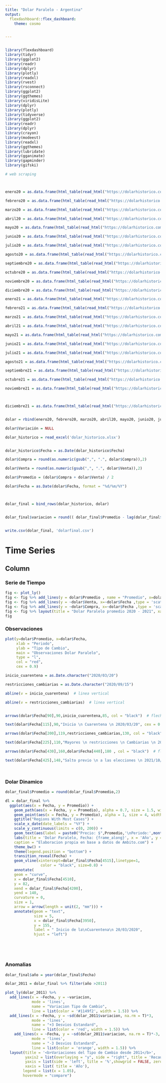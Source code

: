 ```yaml
---
title: "Dolar Paralelo - Argentina"
output: 
  flexdashboard::flex_dashboard:
    theme: cosmo


---
```



<style>                     
.navbar {
  background-color:blue;
  border-color:white;
}
.navbar-brand {
color:white!important;
}
</style>   

<style type="text/css">

.chart-title {  /* chart_title  */
   font-size: 15px

</style>


```r

```



```r

library(flexdashboard)
library(tidyr)
library(ggplot2)
library(readr)  
library(dplyr)  
library(plotly)
library(readxl)
library(rvest)
library(rsconnect)
library(ggplot2)
library(ggthemes)
library(viridisLite)
library(dplyr)
library(plotly)
library(tidyverse)
library(ggplot2)
library(readr)  
library(dplyr)  
library(crayon) 
library(modeest)
library(readxl)
library(ggthemes)
library(lubridate)
library(gganimate)
library(gapminder)
library(gifski)

```



```r

# web scraping



enero20 = as.data.frame(html_table(read_html("https://dolarhistorico.com/cotizacion-dolar-blue/mes/enero-2020")))

febrero20 = as.data.frame(html_table(read_html("https://dolarhistorico.com/cotizacion-dolar-blue/mes/febrero-2020")))

marzo20 = as.data.frame(html_table(read_html("https://dolarhistorico.com/cotizacion-dolar-blue/mes/marzo-2020")))

abril20 = as.data.frame(html_table(read_html("https://dolarhistorico.com/cotizacion-dolar-blue/mes/abril-2020")))

mayo20 = as.data.frame(html_table(read_html("https://dolarhistorico.com/cotizacion-dolar-blue/mes/mayo-2020")))

junio20 = as.data.frame(html_table(read_html("https://dolarhistorico.com/cotizacion-dolar-blue/mes/junio-2020")))

julio20 = as.data.frame(html_table(read_html("https://dolarhistorico.com/cotizacion-dolar-blue/mes/julio-2020")))

agosto20 = as.data.frame(html_table(read_html("https://dolarhistorico.com/cotizacion-dolar-blue/mes/agosto-2020")))

septiembre20 = as.data.frame(html_table(read_html("https://dolarhistorico.com/cotizacion-dolar-blue/mes/septiembre-2020")))

octubre20 = as.data.frame(html_table(read_html("https://dolarhistorico.com/cotizacion-dolar-blue/mes/octubre-2020")))

noviembre20 = as.data.frame(html_table(read_html("https://dolarhistorico.com/cotizacion-dolar-blue/mes/noviembre-2020")))

diciembre20 = as.data.frame(html_table(read_html("https://dolarhistorico.com/cotizacion-dolar-blue/mes/diciembre-2020")))

enero21 = as.data.frame(html_table(read_html("https://dolarhistorico.com/cotizacion-dolar-blue/mes/enero-2021")))

febrero21 = as.data.frame(html_table(read_html("https://dolarhistorico.com/cotizacion-dolar-blue/mes/febrero-2021")))

marzo21 = as.data.frame(html_table(read_html("https://dolarhistorico.com/cotizacion-dolar-blue/mes/marzo-2021")))

abril21 = as.data.frame(html_table(read_html("https://dolarhistorico.com/cotizacion-dolar-blue/mes/abril-2021")))

mayo21 = as.data.frame(html_table(read_html("https://dolarhistorico.com/cotizacion-dolar-blue/mes/mayo-2021")))

junio21 = as.data.frame(html_table(read_html("https://dolarhistorico.com/cotizacion-dolar-blue/mes/junio-2021")))

julio21 = as.data.frame(html_table(read_html("https://dolarhistorico.com/cotizacion-dolar-blue/mes/julio-2021")))

agosto21 = as.data.frame(html_table(read_html("https://dolarhistorico.com/cotizacion-dolar-blue/mes/agosto-2021")))

septiembre21 = as.data.frame(html_table(read_html("https://dolarhistorico.com/cotizacion-dolar-blue/mes/septiembre-2021")))

octubre21 = as.data.frame(html_table(read_html("https://dolarhistorico.com/cotizacion-dolar-blue/mes/octubre-2021")))

noviembre21 = as.data.frame(html_table(read_html("https://dolarhistorico.com/cotizacion-dolar-blue/mes/noviembre-2021")))



diciembre21 = as.data.frame(html_table(read_html("https://dolarhistorico.com/cotizacion-dolar-blue/mes/diciembre-2021")))


dolar = rbind(enero20, febrero20, marzo20, abril20, mayo20, junio20, julio20, agosto20, septiembre20, octubre20, noviembre20, diciembre20, enero21, febrero21, marzo21, abril21, mayo21, junio21, julio21, agosto21, septiembre21,octubre21,noviembre21, diciembre21)

dolar$Variación = NULL

dolar_historico = read_excel('dolar_historico.xlsx')


dolar_historico$Fecha = as.Date(dolar_historico$Fecha)

dolar$Compra = round(as.numeric(gsub(",", ".", dolar$Compra)),2)

dolar$Venta = round(as.numeric(gsub(",", ".", dolar$Venta)),2)

dolar$Promedio = (dolar$Compra + dolar$Venta) / 2

dolar$Fecha = as.Date(dolar$Fecha, format = "%d/%m/%Y")



dolar_final = bind_rows(dolar_historico, dolar)


dolar_final$variacion = round(( dolar_final$Promedio - lag(dolar_final$Promedio, 1) ) / lag(dolar_final$Promedio, 1),2)


write.csv(dolar_final, 'dolarfinal.csv')


```



# Time Series


 

Column {.tabset}
-----------------------------------------------------------

### Serie de Tiempo


```r


fig <- plot_ly()
fig <- fig %>% add_lines(y = dolar$Promedio , name = "Promedio", x=dolar$Fecha ,line = list(shape = "spline"))
fig <- fig %>% add_lines(y = ~dolar$Venta, x=~dolar$Fecha ,type = 'scatter', mode = 'lines',line = list(color = 'transparent'), fill = 'tonexty', fillcolor='rgb(192, 189, 196)',showlegend = FALSE, name = 'Precio Venta')
fig <- fig %>% add_lines(y = ~dolar$Compra, x=~dolar$Fecha ,type = 'scatter', mode = 'lines', line = list(color = 'transparent'), fill = 'tonexty', showlegend = FALSE, name = 'Precio Compra')
fig <- fig %>% layout(title = "Dolar Paralelo promedio 2020 - 2021", xaxis = list(title = 'Periodo'), yaxis = list (title = 'Tipo de Cambio'))
fig


```


### Observaciones


```r

plot(y=dolar$Promedio, x=dolar$Fecha,
     xlab = "Periodo",                
     ylab = "Tipo de Cambio",               
     main = "Observaciones Dolar Paralelo",      
     type = "l",              
     col = "red",
     cex = 0.9)

inicio_cuarentena = as.Date.character("2020/03/20")

restricciones_cambiarias = as.Date.character("2020/09/15")

abline(v = inicio_cuarentena)  # linea vertical

abline(v = restricciones_cambiarias)  # linea vertical


arrows(dolar$Fecha[90],90,inicio_cuarentena,85, col = "black")  # flecha

text(dolar$Fecha[115],90,"Inicio \n Cuarentena \n 2020/03/20", cex = 0.7) # texto

arrows(dolar$Fecha[200],119,restricciones_cambiarias,130, col = "black")  # flecha

text(dolar$Fecha[225],110,"Mayores \n restricciones \n Cambiarias \n 2020/09/15", cex = 0.7) # texto

arrows(dolar$Fecha[430],160,dolar$Fecha[440],180 , col = "black")  # flecha

text(dolar$Fecha[425],148,"Salto previo \n a las elecciones \n 2021/10/22", cex = 0.7) # texto




```



### Dolar Dinamico



```r



dolar_final$Promedio = round(dolar_final$Promedio,2)

dl = dolar_final %>% 
  ggplot(aes(x = Fecha, y = Promedio)) + 
    geom_path(aes(x = Fecha, y = Promedio), alpha = 0.7, size = 1.5, width = 1, color = '#39ad58') + 
    geom_point(aes(x = Fecha, y = Promedio), alpha = 1, size = 4, width = 2,color = 'grey') +
    ggtitle("Regions With Most Cases") +
    scale_x_date(date_labels = "%Y") +
    scale_y_continuous(limits = c(0, 200)) + 
    geom_text(aes(label = paste0("Precio: $",Promedio,'\nPeriodo:',month(dolar_final$Fecha),'/',year(dolar_final$Fecha))), hjust = +1, size = 6) +
    labs(title = 'Dolar Paralelo, Fecha: {frame_along}', x = 'Año', y = 'Dolar Paralelo', subtitle = "Dinamica del Dolar Paralelo",
    caption = "Elaboracion propia en base a datos de Ambito.com") +
    theme_bw() +
    theme(legend.position = "bottom") + 
    transition_reveal(Fecha) +
    geom_vline(xintercept=dolar_final$Fecha[4515],linetype=1, 
                color = "black", size=0.8) +
    annotate(
    geom = "curve",
    x = dolar_final$Fecha[4510],
    y = 82, 
    xend = dolar_final$Fecha[4200],
    yend = 140, 
    curvature = 0, 
    size = 1,
    arrow = arrow(length = unit(2, "mm"))) +
    annotate(geom = "text",
             size = 5,
             x = dolar_final$Fecha[3950],
             y = 155, 
             label = " Inicio de la\nCuarentena\n 20/03/2020", 
             hjust = "left")






```




### Anomalias


```r


dolar_final$año = year(dolar_final$Fecha)

dolar_2011 = dolar_final %>% filter(año >2011)

plot_ly(dolar_2011) %>%
  add_lines(x = ~Fecha, y = ~variacion, 
            mode = 'lines',  
            name = "Variacion Tipo de Cambio", 
            line = list(color = '#1149f2', width = 1.5)) %>%  
  add_lines(x = ~Fecha, y = ~sd(dolar_2011$variacion, na.rm = T)*3, 
            mode = 'lines',  
            name = "+3 Desvios Estandard", 
            line = list(color = 'red', width = 1.5)) %>%  
    add_lines(x = ~Fecha, y = ~sd(dolar_2011$variacion, na.rm = T)*-3, 
            mode = 'lines',  
            name = "-3 Desvios Estandard", 
            line = list(color = 'orange', width = 1.5)) %>%  
  layout(title = '<b>Variaciones del Tipo de Cambio desde 2011</b>',
         yaxis2 = list(overlaying = "y", side = "right", title = 'Recaudacion', showgrid = FALSE ,zeroline = FALSE),
         yaxis = list(side = 'left', title = '%',showgrid = FALSE, zeroline = FALSE),
         xaxis = list( title = 'Año'),
        legend = list(x = 1.05),
        hovermode = "compare") 





```



